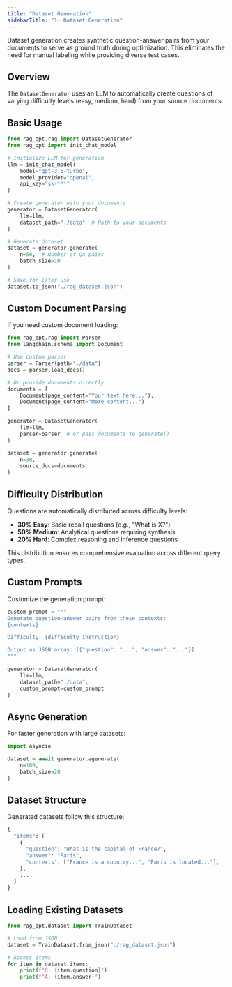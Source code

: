 ```yaml
---
title: "Dataset Generation"
sidebarTitle: "1- Dataset Generation"
---
```


Dataset generation creates synthetic question-answer pairs from your documents to serve as ground truth during optimization. This eliminates the need for manual labeling while providing diverse test cases.

## Overview

The `DatasetGenerator` uses an LLM to automatically create questions of varying difficulty levels (easy, medium, hard) from your source documents.

## Basic Usage

```python
from rag_opt.rag import DatasetGenerator
from rag_opt import init_chat_model

# Initialize LLM for generation
llm = init_chat_model(
    model="gpt-3.5-turbo",
    model_provider="openai",
    api_key="sk-***"
)

# Create generator with your documents
generator = DatasetGenerator(
    llm=llm,
    dataset_path="./data"  # Path to your documents
)

# Generate dataset
dataset = generator.generate(
    n=50,  # Number of QA pairs
    batch_size=10
)

# Save for later use
dataset.to_json("./rag_dataset.json")
```

## Custom Document Parsing

If you need custom document loading:

```python
from rag_opt.rag import Parser
from langchain.schema import Document

# Use custom parser
parser = Parser(path="./data")
docs = parser.load_docs()

# Or provide documents directly
documents = [
    Document(page_content="Your text here..."),
    Document(page_content="More content...")
]

generator = DatasetGenerator(
    llm=llm,
    parser=parser  # or pass documents to generate()
)

dataset = generator.generate(
    n=30,
    source_docs=documents
)
```

## Difficulty Distribution

Questions are automatically distributed across difficulty levels:

- **30% Easy**: Basic recall questions (e.g., "What is X?")
- **50% Medium**: Analytical questions requiring synthesis
- **20% Hard**: Complex reasoning and inference questions

This distribution ensures comprehensive evaluation across different query types.

## Custom Prompts

Customize the generation prompt:

```python
custom_prompt = """
Generate question-answer pairs from these contexts:
{contexts}

Difficulty: {difficulty_instruction}

Output as JSON array: [{"question": "...", "answer": "..."}]
"""

generator = DatasetGenerator(
    llm=llm,
    dataset_path="./data",
    custom_prompt=custom_prompt
)
```

## Async Generation

For faster generation with large datasets:

```python
import asyncio

dataset = await generator.agenerate(
    n=100,
    batch_size=20
)
```

## Dataset Structure

Generated datasets follow this structure:

```python
{
  "items": [
    {
      "question": "What is the capital of France?",
      "answer": "Paris",
      "contexts": ["France is a country...", "Paris is located..."],
    },
    ...
  ]
}
```

## Loading Existing Datasets

```python
from rag_opt.dataset import TrainDataset

# Load from JSON
dataset = TrainDataset.from_json("./rag_dataset.json")

# Access items
for item in dataset.items:
    print(f"Q: {item.question}")
    print(f"A: {item.answer}")
```
